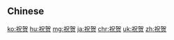 {{also|祝賀}}
==Chinese==
{{zh-see|祝賀}}

[[ko:祝贺]]
[[hu:祝贺]]
[[mg:祝贺]]
[[ja:祝贺]]
[[chr:祝贺]]
[[uk:祝贺]]
[[zh:祝贺]]